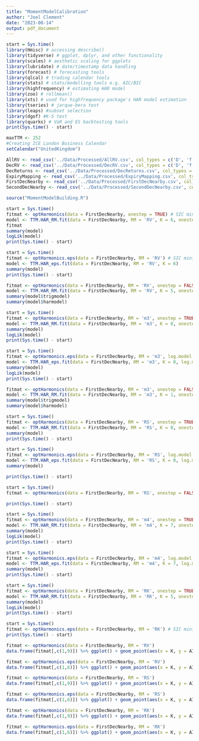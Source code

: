 ```yaml
---
title: "MomentModelCalibration"
author: "Joel Clement"
date: "2023-08-14"
output: pdf_document
---
```


```r
start = Sys.time()
library(Hmisc) # accessing describe()
library(tidyverse) # ggplot, dplyr, and other functionality
library(scales) # aesthetic scaling for ggplots
library(lubridate) # date/timestamp data handling
library(forecast) # forecasting tools
library(qlcal) # trading calendar tools
library(stats) # stats/modelling tools e.g. AIC/BIC
library(highfrequency) # estimating HAR model
library(zoo) # rollmean()
library(xts) # used for highfrequency package's HAR model estimation
library(tseries) # jarque-bera test
library(leaps) #subset selection
library(dgof) #K-S test
library(quarks) # VaR and ES backtesting tools
print(Sys.time() - start)
```

```r
maxTTM <- 252
#Creating ICE London Business Calendar
setCalendar("UnitedKingdom")
```

```r
AllRV <- read_csv('../Data/Processed/AllRV.csv', col_types = c('D', 'f', rep('n', 8))) #run code to write processed 'AllRV.csv' before
DecRV <- read_csv('../Data/Processed/DecRV.csv', col_types = c('D', 'f', rep('n', 12)))
DecReturns <- read_csv('../Data/Processed/DecReturns.csv', col_types = c('f', 't', rep('n', 6)))
ExpiryMapping <- read_csv('../Data/Processed/ExpiryMapping.csv', col_types = c('c', 'D', 'D'))
FirstDecNearby <- read_csv('../Data/Processed/FirstDecNearby.csv', col_types = c('D', 'c', rep('n', 12), rep('D', 6)))
SecondDecNearby <- read_csv('../Data/Processed/SecondDecNearby.csv', col_types = c('D', 'c', rep('n', 12), rep('D', 6)))
```

```r
source("MomentModelBuilding.R")
```

```r
start = Sys.time()
fitmat <- optHarmonics(data = FirstDecNearby, onestep = TRUE) # SIC minimised at K = 0, AIC minimised at K = 6
model <- TTM.HAR_RM.fit(data = FirstDecNearby, RM = 'RV', K = 6, onestep = TRUE)
fitmat
summary(model)
logLik(model)
print(Sys.time() - start)
```

```r
start = Sys.time()
fitmat <- optHarmonics.eps(data = FirstDecNearby, RM = 'RV') # SIC minimised at K = 0, AIC minimised at K = 6
model <- TTM.HAR_eps.fit(data = FirstDecNearby, RM = 'RV', K = 6)
summary(model)
print(Sys.time() - start)
```

```r
fitmat <- optHarmonics(data = FirstDecNearby, RM = 'RV', onestep = FALSE, log.model = TRUE) # SIC minimised at K = 5, AIC is mostly decreasing
model <- TTM.HAR_RM.fit(data = FirstDecNearby, RM = 'RV', K = 5, onestep = FALSE, log.model = TRUE)
summary(model$trigmodel)
summary(model$harmodel)
```

```r
start = Sys.time()
fitmat <- optHarmonics(data = FirstDecNearby, RM = 'm3', onestep = TRUE, log.model = FALSE) # AIC/SIC strictly increases
model <- TTM.HAR_RM.fit(data = FirstDecNearby, RM = 'm3', K = 0, onestep = TRUE, log.model = FALSE)
summary(model)
logLik(model)
print(Sys.time() - start)
```

```r
start = Sys.time()
fitmat <- optHarmonics.eps(data = FirstDecNearby, RM = 'm3', log.model = FALSE) # SIC minimised at K = 0, AIC minimised at K = 0
model <- TTM.HAR_eps.fit(data = FirstDecNearby, RM = 'm3', K = 0, log.model = FALSE)
summary(model)
logLik(model)
print(Sys.time() - start)
```

```r
fitmat <- optHarmonics(data = FirstDecNearby, RM = 'm3', onestep = FALSE, log.model = FALSE) # SIC mono. inc., AIC minimised at K=1.
model <- TTM.HAR_RM.fit(data = FirstDecNearby, RM = 'm3', K = 1, onestep = FALSE, log.model = FALSE)
summary(model$trigmodel)
summary(model$harmodel)
```

```r
start = Sys.time()
fitmat <- optHarmonics(data = FirstDecNearby, RM = 'RS', onestep = TRUE, log.model = FALSE) # SIC minimised at K = 0, AIC minimised at K = 0
model <- TTM.HAR_RM.fit(data = FirstDecNearby, RM = 'RS', K = 0, onestep = TRUE, log.model = FALSE)
summary(model)
print(Sys.time() - start)
```

```r
start = Sys.time()
fitmat <- optHarmonics.eps(data = FirstDecNearby, RM = 'RS', log.model = FALSE) # SIC minimised at K = 0, AIC minimised at K = 0
model <- TTM.HAR_eps.fit(data = FirstDecNearby, RM = 'RS', K = 0, log.model = FALSE)
summary(model)

print(Sys.time() - start)
```

```r
start = Sys.time()
fitmat <- optHarmonics(data = FirstDecNearby, RM = 'RS', onestep = FALSE, log.model = FALSE) # SIC minimised at K = 0, AIC minimised at K = 28?

print(Sys.time() - start)
```

```r
start = Sys.time()
fitmat <- optHarmonics(data = FirstDecNearby, RM = 'm4', onestep = TRUE, log.model = TRUE) # SIC minimised at K = 0, AIC minimised at K = 7
model <- TTM.HAR_RM.fit(data = FirstDecNearby, RM = 'm4', K = 7, onestep = TRUE, log.model = TRUE)
summary(model)
logLik(model)
print(Sys.time() - start)
```

```r
start = Sys.time()
fitmat <- optHarmonics.eps(data = FirstDecNearby, RM = 'm4', log.model = TRUE) # SIC minimised at K = 0, AIC minimised at K = 7
model <- TTM.HAR_eps.fit(data = FirstDecNearby, RM = 'm4', K = 7, log.model = TRUE)
summary(model)
print(Sys.time() - start)
```

```r
start = Sys.time()
fitmat <- optHarmonics(data = FirstDecNearby, RM = 'RK', onestep = TRUE, log.model = TRUE) # SIC minimised at K = 0, AIC minimised at K = 1
model <- TTM.HAR_RM.fit(data = FirstDecNearby, RM = 'RK', K = 5, onestep = TRUE, log.model = TRUE)
summary(model)
logLik(model)
print(Sys.time() - start)
```

```r
start = Sys.time()
fitmat <- optHarmonics.eps(data = FirstDecNearby, RM = 'RK') # SIC minimised at K = 0, AIC minimised at K = 1
print(Sys.time() - start)
```

```r
fitmat <- optHarmonics(data = FirstDecNearby, RM = 'RV')
data.frame(fitmat[,c(1,9)]) %>% ggplot() + geom_point(aes(x = K, y = AIC)) + geom_line(aes(x = K, y = AIC)) + scale_x_continuous(breaks = seq(from=0, to=10,by=2)) + ggtitle('AIC vs. K for TTM-HAR-RV Model')

fitmat <- optHarmonics.eps(data = FirstDecNearby, RM = 'RV')
data.frame(fitmat[,c(1,6)]) %>% ggplot() + geom_point(aes(x = K, y = AIC)) + geom_line(aes(x = K, y = AIC)) + scale_x_continuous(breaks = seq(from=0, to=10,by=2)) + ggtitle('AIC vs. K for TTM-HAR-e RV Model')

fitmat <- optHarmonics(data = FirstDecNearby, RM = 'RS')
data.frame(fitmat[,c(1,9)]) %>% ggplot() + geom_point(aes(x = K, y = AIC)) + geom_line(aes(x = K, y = AIC)) + scale_x_continuous(breaks = seq(from=0, to=10,by=2)) + ggtitle('AIC vs. K for TTM-HAR-RS Model')

fitmat <- optHarmonics.eps(data = FirstDecNearby, RM = 'RS')
data.frame(fitmat[,c(1,6)]) %>% ggplot() + geom_point(aes(x = K, y = AIC)) + geom_line(aes(x = K, y = AIC)) + scale_x_continuous(breaks = seq(from=0, to=10,by=2)) + ggtitle('AIC vs. K for TTM-HAR-e RS Model')

fitmat <- optHarmonics(data = FirstDecNearby, RM = 'RK')
data.frame(fitmat[,c(1,9)]) %>% ggplot() + geom_point(aes(x = K, y = AIC)) + geom_line(aes(x = K, y = AIC)) + scale_x_continuous(breaks = seq(from=0, to=10,by=2)) + ggtitle('AIC vs. K for TTM-HAR-RK Model')

fitmat <- optHarmonics.eps(data = FirstDecNearby, RM = 'RK')
data.frame(fitmat[,c(1,6)]) %>% ggplot() + geom_point(aes(x = K, y = AIC)) + geom_line(aes(x = K, y = AIC)) + scale_x_continuous(breaks = seq(from=0, to=10,by=2)) + ggtitle('AIC vs. K for TTM-HAR-e RK Model')
```

